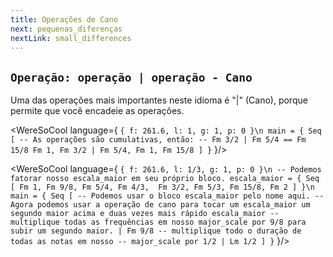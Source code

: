 ```yaml
---
title: Operações de Cano 
next: pequenas_diferenças
nextLink: small_differences
---
```


## `Operação: operação | operação - Cano` 
Uma das operações mais importantes neste idioma é "|" (Cano),
porque permite que você encadeie as operações.


<WereSoCool language={
`{ f: 261.6, l: 1, g: 1, p: 0 }\n
main = {
  Seq [
    -- As operações são cumulativas, então:
    -- Fm 3/2 | Fm 5/4 == Fm 15/8
    Fm 1,
    Fm 3/2 | Fm 5/4,
    Fm 1,
    Fm 15/8
  ]
}`
}/>

<WereSoCool language={
`{ f: 261.6, l: 1/3, g: 1, p: 0 }\n
-- Podemos fatorar nosso escala_maior em seu próprio bloco.
escala_maior = {
	Seq [
        Fm 1, Fm 9/8, Fm 5/4, Fm 4/3, 
        Fm 3/2, Fm 5/3, Fm 15/8, Fm 2
  ]
}\n
main = {
  Seq [
     -- Podemos usar o bloco escala_maior pelo nome aqui.
     -- Agora podemos usar a operação de cano para tocar um escala_maior um segundo maior acima e duas vezes mais rápido
     escala_maior
     -- multiplique todas as frequências em nosso major_scale por 9/8 para subir um segundo maior.
     | Fm 9/8
     -- multiplique todo o duração de todas as notas em nosso
     -- major_scale por 1/2
     | Lm 1/2
  ]
}`
}/>


